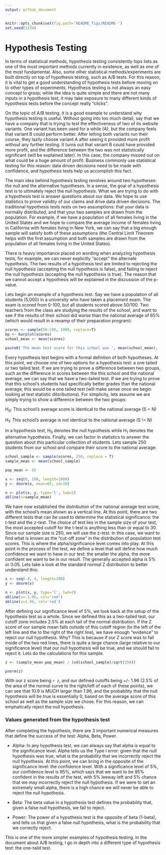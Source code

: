```yaml
---
output: github_document
---
```


```r
knitr::opts_chunk$set(fig.path='README_figs/README-')
set.seed(1234)
```

# Hypothesis Testing 

In terms of statistical methods, hypothesis testing consistently tops lists as one of the most important methods currently in existence, as well as one of the most fundamental. Also, some other statistical methods/experiments are built directly on top of hypothesis testing, such as A/B tests. For this reason, it is vital to get a good understanding of hypothesis tests before moving on to other types of experiments.  Hypothesis testing is not always an easy concept to grasp; while the idea is quite simple and there are not many inputs in a hypothesis test, it may take exposure to many different kinds of hypothesis tests before the concept really "clicks". 

On the topic of A/B testing, it is a good example to understand why hypothesis testing is useful. Without going into too much detail, say that we have a company that is trying to test the effectiveness of two of its website variants. One variant has been used for a while (A), but the company feels that variant B could perform better. After letting both variants run their course, they lazily choose variant A after seeing it provided more profit without any further testing. It turns out that variant B could have provided more profit, and the difference between the two was not statistically significant (will be explained later). In this case, the company missed out on what could be a huge amount of profit. Business commonly use statistical testing for this reason: data driven decisions need to be made with confidence, and hypothesis tests help us accomplish this fact. 

The main idea behind hypothesis testing revolves around two hypotheses: the null and the alternative hypotheses. In a sense, the goal of a hypothesis test is to ultimately reject the null hypothesis. What we are trying to do with a hypothesis test is answer questions about our data. We hope to use statistics to prove validity of our claims and drive data driven decisions. The traditional hypothesis tests rests on two assumptions: that your data is normally distributed, and that your two samples are drawn from the population. For example, if we have a population of all females living in the United States and we hope to compare the average income of females living in California with females living in New York, we can say that a big enough sample will satisfy both of these assumptions (the Central Limit Theorem helps with the first assumption and both samples are drawn from the population of all females living in the United States). 

There is heavy importance placed on wording when analyzing hypothesis tests, for example, we can never explicitly "accept" the alternate hypothesis. The two results of a hypothesis test are limited to rejecting the null hypothesis (accepting the null hypothesis is false), and failing to reject the null hypothesis (accepting the null hypothesis is true). The reason that we cannot accept a hypothesis will be explained in the discussion of the p-value. 

Lets begin an example of a hypothesis test. Say we have a population of all students (5,000) in a university who have taken a placement exam. The exam is scored from 0-100, but all students scored above 50/100. Two teachers from the class are studying the results of the school, and want to see if the results of their school did worse than the national average of 65% (which would result in a revamp of their preparation program):

```r
scores <- sample(50:100, 1000, replace=T)
bp <- barplot(scores)
school_mean <- mean(scores)
```

```r
paste0('The mean test score for this school was ', mean(school_mean), '%')
```

Every hypothesis test begins with a formal defintion of both hypotheses. At this point, we choose one of two options for a hypothesis test: a one tailed or two tailed test. If we are trying to prove a difference between two groups, such as the difference in scores between the this school and the national average, we can say that we have a two-tailed test. If we are trying to prove that this school's students had specifically better grades than the national average, this would be a one tailed test (will make sense once we begin looking at test statistic ditsributions). For simplicity, lets assume we are simply trying to show a difference between the two groups:

 H<sub>0</sub>: This school's average score is identical to the national average (S = N)
 
 H<sub>1</sub>: This school's average is not identical to the national average (S != N)
 
In a hypothesis test, H<sub>0</sub> denotes the null hypothesis while H<sub>1</sub> denotes the alternative hypothesis. Finally, we can factor in statistics to answer the question about this particular collection of students. Lets sample 250 students from our school and compare their score to the national average:

```r
school_sample <- sample(scores, 250, replace = T)
sample_mean <- mean(school_sample)

pop_mean <- 65 

x <- seq(0, 100, length=1000)
y <- dnorm(x, mean=65, sd=10)

n <- plot(x, y, type='l', lwd=2)
abline(v=sample_mean)
```

We have now established the distribution of the national average test score, with the school's mean shown as a vertical line. At this point, there are two different tests that can be used to determine the statistical significance: the t-test and the z-test. The choice of test lies in the sample size of your test, the most accepted cutoff for the t-test is anything less than or equal to 30. Since our sample size is 250, we will use the z-test. In this case, we want to find what is known as the "cut-off zone" in the distribution of population test scores. This is where the alpha/significance level comes into play. At this point in the process of the test, we define a level that will define how much confidence we want to have in our test: the smaller the alpha, the more confident we want to be in our result. The generally accepted alpha is 5% or 0.05. Lets take a look at the standard normal Z distribution to better understand this: 

```r
x <- seq(-4, 4, length=100)
y <- dnorm(x)

n <- plot(x, y, type='l', lwd=2)
abline(v=-1.96, col='red')
abline(v=1.96, col='red')
```

After defining our significance level of 5%, we look back at the setup of the hypothesis test as a whole. Since we defined this as a two-tailed test, our cutoff zone includes 2.5% at each tail of the normal distribution. If the Z score of our sample mean falls outside of this cutoff region (to the left of the left line and the to the right of the right line), we have enough "evidence" to reject our null hypothesis. Why? This is because if our Z score was to fall inside of the two red lines, there is quite a large chance (large relative to our significance level) that our null hypothesis will be true, and we should fail to reject it. Lets do the calculations for this sample.

```r
z <- (sample_mean-pop_mean) / (sd(school_sample)/sqrt(250))

pnorm(z)
```

With our z score being ```r z ```, and our defined cutoffs being +/- 1.96 (2.5% of the area of the normal curve to the right/left of each of these points), we can see that 10.9 is MUCH larger than 1.96, and the probability that the null hypothesis will be true is essentially 0, based on the average score of this school as well as the sample size we chose. For this reason, we can emphatically reject the null hypothesis. 


### Values generated from the hypothesis test
After completing the hypothesis, there are 3 important numerical measures that define the success of the test: Alpha, Beta, Power.

 - Alpha: In any hypothesis test, we can always say that alpha is equal to the significance level. Alpha tells us the Type I error: given that the null hypothesis was true, what is the probability that we incorrectly reject the null hypothesis. At this point, we can bring in the opposite of the significance level: the confidence level. With a significance level of 5%, our confidence level is 95%, which says that we want to be 95% confident in the results of the test, with 5% leeway left and 5% chance that we may incorrectly reject the null hypothesis. If we were to set an extremely small alpha, there is a high chance we will never be able to reject the null hypothesis. 
 
 - Beta: The beta value in a hypothesis test defines the probability that, given a false null hypothesis, we fail to reject. 
 - Power: The power of a hypothesis test is the opposite of beta (1-beta), and tells us that given a false null hypothesis, what is the probability that we correctly reject. 
 
 
 
This is one of the more simpler examples of hypothesis testing. In the document about A/B testing, I go in depth into a different type of hypothesis test: the one-taild test. 